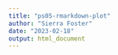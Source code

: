 ```yaml
---
title: "ps05-rmarkdown-plot"
author: "Sierra Foster"
date: "2023-02-18"
output: html_document
---
```



